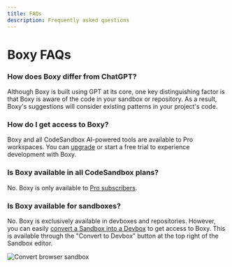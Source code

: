 ```yaml
---
title: FAQs
description: Frequently asked questions
---
```


# Boxy FAQs

### How does Boxy differ from ChatGPT?

Although Boxy is built using GPT at its core, one key distinguishing factor is that Boxy is aware of the code in your sandbox or repository. As a result, Boxy's suggestions will consider existing patterns in your project's code.

### How do I get access to Boxy?

Boxy and all CodeSandbox AI-powered tools are available to Pro workspaces. You can [upgrade](https://codesandbox.io/pro) or start a free trial to experience development with Boxy.

### Is Boxy available in all CodeSandbox plans?

No. Boxy is only available to [Pro subscribers](https://codesandbox.io/pro).

### Is Boxy available for sandboxes?

No. Boxy is exclusively available in devboxes and repositories. However, you can easily [convert a Sandbox into a Devbox](/tutorial/convert-browser-sandbox-cloud) to get access to Boxy. This is available through the "Convert to Devbox" button at the top right of the Sandbox editor.

![Convert browser sandbox](../images/convert-sandbox-from-ai.png)
